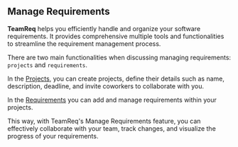 ## Manage Requirements

**TeamReq** helps you efficiently handle and organize your software requirements. It provides comprehensive multiple tools and functionalities to streamline the requirement management process.

There are two main functionalities when discussing managing requirements: `projects` and `requirements`.

In the [Projects](/features/manage-requirements/projects), you can create projects, define their details such as name, description, deadline, and invite coworkers to collaborate with you.

In the [Requirements](/features/manage-requirements/requirements) you can add and manage requirements within your projects.

This way, with TeamReq's Manage Requirements feature, you can effectively collaborate with your team, track changes, and visualize the progress of your requirements.
